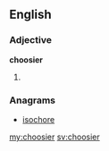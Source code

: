 ==English==

===Adjective===
'''choosier'''

# {{en-comparative of|choosy}}

===Anagrams===
* [[isochore#English|isochore]]

[[my:choosier]]
[[sv:choosier]]
